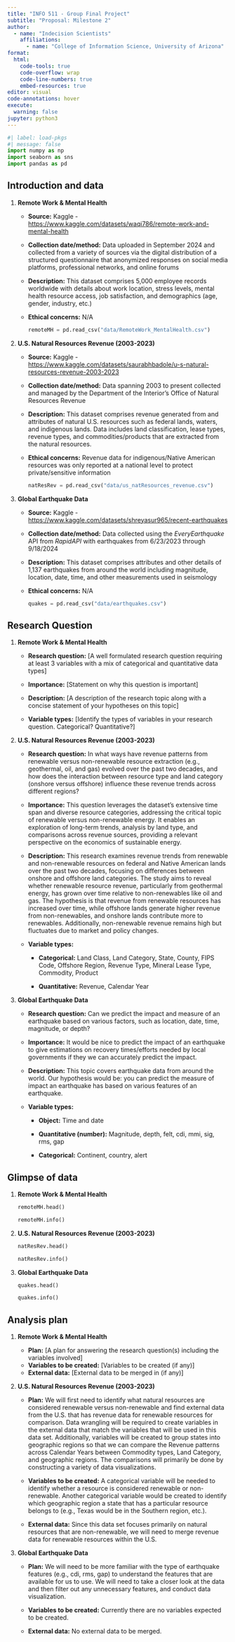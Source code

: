```yaml
---
title: "INFO 511 - Group Final Project"
subtitle: "Proposal: Milestone 2"
author: 
  - name: "Indecision Scientists"
    affiliations:
      - name: "College of Information Science, University of Arizona"
format:
  html:
    code-tools: true
    code-overflow: wrap
    code-line-numbers: true
    embed-resources: true
editor: visual
code-annotations: hover
execute:
  warning: false
jupyter: python3
---
```


```python
#| label: load-pkgs
#| message: false
import numpy as np
import seaborn as sns
import pandas as pd
```

## Introduction and data

1.  **Remote Work & Mental Health**

    -   **Source:** Kaggle - <https://www.kaggle.com/datasets/waqi786/remote-work-and-mental-health>

    -   **Collection date/method:** Data uploaded in September 2024 and collected from a variety of sources via the digital distribution of a structured questionnaire that anonymized responses on social media platforms, professional networks, and online forums

    -   **Description:** This dataset comprises 5,000 employee records worldwide with details about work location, stress levels, mental health resource access, job satisfaction, and demographics (age, gender, industry, etc.)

    -   **Ethical concerns:** N/A

        ```python
        remoteMH = pd.read_csv("data/RemoteWork_MentalHealth.csv")
        ```

2.  **U.S. Natural Resources Revenue (2003-2023)**

    -   **Source:** Kaggle - <https://www.kaggle.com/datasets/saurabhbadole/u-s-natural-resources-revenue-2003-2023>

    -   **Collection date/method:** Data spanning 2003 to present collected and managed by the Department of the Interior's Office of Natural Resources Revenue

    -   **Description:** This dataset comprises revenue generated from and attributes of natural U.S. resources such as federal lands, waters, and indigenous lands. Data includes land classification, lease types, revenue types, and commodities/products that are extracted from the natural resources.

    -   **Ethical concerns:** Revenue data for indigenous/Native American resources was only reported at a national level to protect private/sensitive information

        ```python
        natResRev = pd.read_csv("data/us_natResources_revenue.csv")
        ```

3.  **Global Earthquake Data**

    -   **Source:** Kaggle - <https://www.kaggle.com/datasets/shreyasur965/recent-earthquakes>

    -   **Collection date/method:** Data collected using the *EveryEarthquake* API from *RapidAPI* with earthquakes from 6/23/2023 through 9/18/2024

    -   **Description:** This dataset comprises attributes and other details of 1,137 earthquakes from around the world including magnitude, location, date, time, and other measurements used in seismology

    -   **Ethical concerns:** N/A

        ```python
        quakes = pd.read_csv("data/earthquakes.csv")
        ```

## Research Question

1.  **Remote Work & Mental Health**

    -   **Research question:** \[A well formulated research question requiring at least 3 variables with a mix of categorical and quantitative data types\]

    -   **Importance:** \[Statement on why this question is important\]

    -   **Description:** \[A description of the research topic along with a concise statement of your hypotheses on this topic\]

    -   **Variable types:** \[Identify the types of variables in your research question. Categorical? Quantitative?\]

2.  **U.S. Natural Resources Revenue (2003-2023)**

    -   **Research question:** In what ways have revenue patterns from renewable versus non-renewable resource extraction (e.g., geothermal, oil, and gas) evolved over the past two decades, and how does the interaction between resource type and land category (onshore versus offshore) influence these revenue trends across different regions?

    -   **Importance:** This question leverages the dataset’s extensive time span and diverse resource categories, addressing the critical topic of renewable versus non-renewable energy. It enables an exploration of long-term trends, analysis by land type, and comparisons across revenue sources, providing a relevant perspective on the economics of sustainable energy.

    -   **Description:** This research examines revenue trends from renewable and non-renewable resources on federal and Native American lands over the past two decades, focusing on differences between onshore and offshore land categories. The study aims to reveal whether renewable resource revenue, particularly from geothermal energy, has grown over time relative to non-renewables like oil and gas. The hypothesis is that revenue from renewable resources has increased over time, while offshore lands generate higher revenue from non-renewables, and onshore lands contribute more to renewables. Additionally, non-renewable revenue remains high but fluctuates due to market and policy changes.

    -   **Variable types:**

        -   **Categorical:** Land Class, Land Category, State, County, FIPS Code, Offshore Region, Revenue Type, Mineral Lease Type, Commodity, Product

        -   **Quantitative:** Revenue, Calendar Year

3.  **Global Earthquake Data**

    -   **Research question:** Can we predict the impact and measure of an earthquake based on various factors, such as location, date, time, magnitude, or depth?

    -   **Importance:** It would be nice to predict the impact of an earthquake to give estimations on recovery times/efforts needed by local governments if they we can accurately predict the impact.

    -   **Description:** This topic covers earthquake data from around the world. Our hypothesis would be: you can predict the measure of impact an earthquake has based on various features of an earthquake.

    -   **Variable types:**

        -   **Object:** Time and date

        -   **Quantitative (number):** Magnitude, depth, felt, cdi, mmi, sig, rms, gap

        -   **Categorical:** Continent, country, alert

## Glimpse of data

1.  **Remote Work & Mental Health**

    ```python
    remoteMH.head()
    ```

    ```python
    remoteMH.info()
    ```

2.  **U.S. Natural Resources Revenue (2003-2023)**

    ```python
    natResRev.head()
    ```

    ```python
    natResRev.info()
    ```

3.  **Global Earthquake Data**

    ```python
    quakes.head()
    ```

    ```python
    quakes.info()
    ```

## Analysis plan

1.  **Remote Work & Mental Health**

    -   **Plan:** \[A plan for answering the research question(s) including the variables involved\]
    -   **Variables to be created:** \[Variables to be created (if any)\]
    -   **External data:** \[External data to be merged in (if any)\]

2.  **U.S. Natural Resources Revenue (2003-2023)**

    -   **Plan:** We will first need to identify what natural resources are considered renewable versus non-renewable and find external data from the U.S. that has revenue data for renewable resources for comparison. Data wrangling will be required to create variables in the external data that match the variables that will be used in this data set. Additionally, variables will be created to group states into geographic regions so that we can compare the Revenue patterns across Calendar Years between Commodity types, Land Category, and geographic regions. The comparisons will primarily be done by constructing a variety of data visualizations.

    -   **Variables to be created:** A categorical variable will be needed to identify whether a resource is considered renewable or non-renewable. Another categorical variable would be created to identify which geographic region a state that has a particular resource belongs to (e.g., Texas would be in the Southern region, etc.).

    -   **External data:** Since this data set focuses primarily on natural resources that are non-renewable, we will need to merge revenue data for renewable resources within the U.S.

3.  **Global Earthquake Data**

    -   **Plan:** We will need to be more familiar with the type of earthquake features (e.g., cdi, rms, gap) to understand the features that are available for us to use. We will need to take a closer look at the data and then filter out any unnecessary features, and conduct data visualization.

    -   **Variables to be created:** Currently there are no variables expected to be created.

    -   **External data:** No external data to be merged.